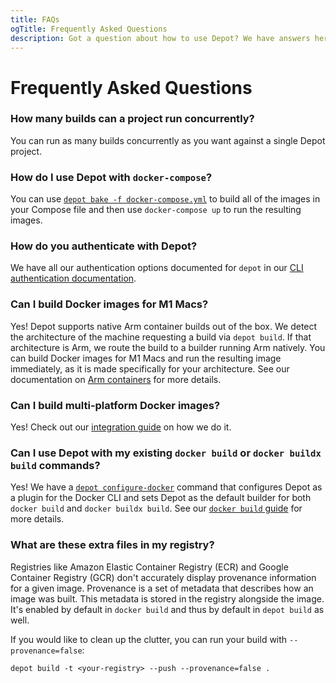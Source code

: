 ```yaml
---
title: FAQs
ogTitle: Frequently Asked Questions
description: Got a question about how to use Depot? We have answers here.
---
```


# Frequently Asked Questions

### How many builds can a project run concurrently?

You can run as many builds concurrently as you want against a single Depot project.

### How do I use Depot with `docker-compose`?

You can use [`depot bake -f docker-compose.yml`](/docs/cli/reference#depot-bake) to build all of the images in your Compose file and then use `docker-compose up` to run the resulting images.

### How do you authenticate with Depot?

We have all our authentication options documented for `depot` in our [CLI authentication documentation](/docs/cli/authentication).

### Can I build Docker images for M1 Macs?

Yes! Depot supports native Arm container builds out of the box. We detect the architecture of the machine requesting a build via `depot build`. If that architecture is Arm, we route the build to a builder running Arm natively. You can build Docker images for M1 Macs and run the resulting image immediately, as it is made specifically for your architecture. See our documentation on [Arm containers](guides/arm-containers) for more details.

### Can I build multi-platform Docker images?

Yes! Check out our [integration guide](guides/arm-containers#what-about-multi-architecture-containers) on how we do it.

### Can I use Depot with my existing `docker build` or `docker buildx build` commands?

Yes! We have a [`depot configure-docker`](/docs/cli/reference#depot-configure-docker) command that configures Depot as a plugin for the Docker CLI and sets Depot as the default builder for both `docker build` and `docker buildx build`. See our [`docker build` guide](/docs/guides/docker-build) for more details.

### What are these extra files in my registry?

Registries like Amazon Elastic Container Registry (ECR) and Google Container Registry (GCR) don't accurately display provenance information for a given image. Provenance is a set of metadata that describes how an image was built. This metadata is stored in the registry alongside the image. It's enabled by default in `docker build` and thus by default in `depot build` as well.

If you would like to clean up the clutter, you can run your build with `--provenance=false`:

```shell
depot build -t <your-registry> --push --provenance=false .
```
